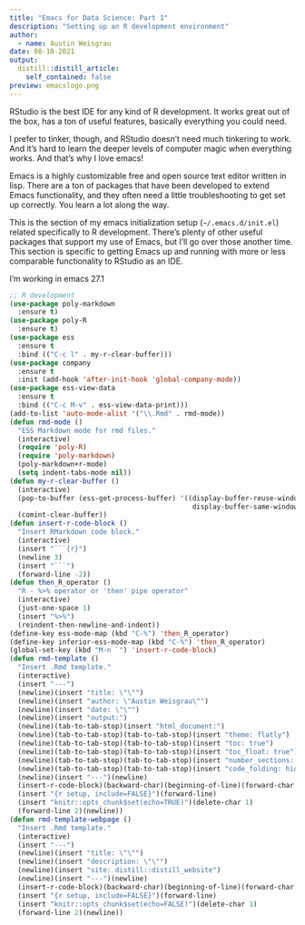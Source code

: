 ```yaml
---
title: "Emacs for Data Science: Part 1"
description: "Setting up an R development environment"
author:
  - name: Austin Weisgrau
date: 08-10-2021
output:
  distill::distill_article:
    self_contained: false
preview: emacslogo.png
---
```


RStudio is the best IDE for any kind of R development. It works great out of the box, has a ton of useful features, basically everything you could need.

I prefer to tinker, though, and RStudio doesn't need much tinkering to work. And it's hard to learn the deeper levels of computer magic when everything works. And that's why I love emacs!

Emacs is a highly customizable free and open source text editor written in lisp. There are a ton of packages that have been developed to extend Emacs functionality, and they often need a little troubleshooting to get set up correctly. You learn a lot along the way.

This is the section of my emacs initialization setup (`~/.emacs.d/init.el`) related specifically to R development. There's plenty of other useful packages that support my use of Emacs, but I'll go over those another time. This section is specific to getting Emacs up and running with more or less comparable functionality to RStudio as an IDE.

I'm working in emacs 27.1

```el
;; R development
(use-package poly-markdown
  :ensure t)
(use-package poly-R
  :ensure t)
(use-package ess
  :ensure t
  :bind (("C-c l" . my-r-clear-buffer)))
(use-package company
  :ensure t
  :init (add-hook 'after-init-hook 'global-company-mode))
(use-package ess-view-data
  :ensure t
  :bind (("C-c M-v" . ess-view-data-print)))
(add-to-list 'auto-mode-alist '("\\.Rmd" . rmd-mode))
(defun rmd-mode ()
  "ESS Markdown mode for rmd files."
  (interactive)
  (require 'poly-R)
  (require 'poly-markdown)
  (poly-markdown+r-mode)
  (setq indent-tabs-mode nil))
(defun my-r-clear-buffer ()
  (interactive)
  (pop-to-buffer (ess-get-process-buffer) '((display-buffer-reuse-window
                                             display-buffer-same-window)))
  (comint-clear-buffer))
(defun insert-r-code-block ()
  "Insert RMarkdown code block."
  (interactive)
  (insert "```{r}")
  (newline 3)
  (insert "```")
  (forward-line -2))
(defun then_R_operator ()
  "R - %>% operator or 'then' pipe operator"
  (interactive)
  (just-one-space 1)
  (insert "%>%")
  (reindent-then-newline-and-indent))
(define-key ess-mode-map (kbd "C-%") 'then_R_operator)
(define-key inferior-ess-mode-map (kbd "C-%") 'then_R_operator)
(global-set-key (kbd "M-n `") 'insert-r-code-block)
(defun rmd-template ()
  "Insert .Rmd template."
  (interactive)
  (insert "---")
  (newline)(insert "title: \"\"")
  (newline)(insert "author: \"Austin Weisgrau\"")
  (newline)(insert "date: \"\"")
  (newline)(insert "output:")
  (newline)(tab-to-tab-stop)(insert "html_document:")
  (newline)(tab-to-tab-stop)(tab-to-tab-stop)(insert "theme: flatly")
  (newline)(tab-to-tab-stop)(tab-to-tab-stop)(insert "toc: true")
  (newline)(tab-to-tab-stop)(tab-to-tab-stop)(insert "toc_float: true")
  (newline)(tab-to-tab-stop)(tab-to-tab-stop)(insert "number_sections: true")
  (newline)(tab-to-tab-stop)(tab-to-tab-stop)(insert "code_folding: hide")
  (newline)(insert "---")(newline)
  (insert-r-code-block)(backward-char)(beginning-of-line)(forward-char 3)(delete-char 3)
  (insert "{r setup, include=FALSE}")(forward-line)
  (insert "knitr::opts_chunk$set(echo=TRUE)")(delete-char 1)
  (forward-line 2)(newline))
(defun rmd-template-webpage ()
  "Insert .Rmd template."
  (interactive)
  (insert "---")
  (newline)(insert "title: \"\"")
  (newline)(insert "description: \"\"")
  (newline)(insert "site: distill::distill_website")
  (newline)(insert "---")(newline)
  (insert-r-code-block)(backward-char)(beginning-of-line)(forward-char 3)(delete-char 3)
  (insert "{r setup, include=FALSE}")(forward-line)
  (insert "knitr::opts_chunk$set(echo=FALSE)")(delete-char 1)
  (forward-line 2)(newline))
```

